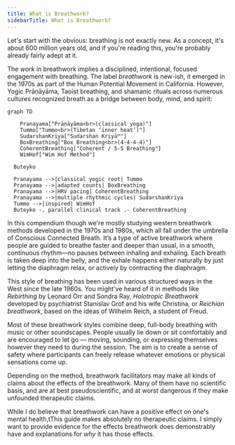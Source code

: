 ```yaml
---
title: What is Breathwork?
sidebarTitle: What is Breathwork?
---
```



Let's start with the obvious: breathing is not exactly new. As a concept, it's about 600 million years old, and if you're reading this, you're probably already fairly adept at it.

The _work_ in breathwork implies a disciplined, intentional, focused engagement with breathing. The label _breathwork_ is new-ish, it emerged in the 1970s as part of the Human Potential Movement in California. However, Yogic Prāṇāyāma, Taoist breathing, and shamanic rituals across numerous cultures recognized breath as a bridge between body, mind, and spirit:

```mermaid
graph TD

    Pranayama["Prāṇāyāma<br>(classical yoga)"]
    Tummo["Tummo<br>(Tibetan ‘inner heat’)"]
    SudarshanKriya["Sudarshan Kriyā™"]
    BoxBreathing["Box Breathing<br>(4‑4‑4‑4)"]
    CoherentBreathing["Coherent / 5‑5 Breathing"]
    WimHof["Wim Hof Method"]

  Buteyko

  Pranayama -->|classical yogic root| Tummo
  Pranayama -->|adapted counts| BoxBreathing
  Pranayama -->|HRV pacing| CoherentBreathing
  Pranayama -->|multiple rhythmic cycles| SudarshanKriya
  Tummo -->|inspired| WimHof
  Buteyko -. parallel clinical track .- CoherentBreathing
```

In this compendium though we're mostly studying western breathwork methods developed in the 1970s and 1980s, which all fall under the umbrella of Conscious Connected Breath. It’s a type of active breathwork where people are guided to breathe faster and deeper than usual, in a smooth, continuous rhythm—no pauses between inhaling and exhaling. Each breath is taken deep into the belly, and the exhale happens either naturally by just letting the diaphragm relax, or actively by contracting the diaphragm. 

This style of breathing has been used in various structured ways in the West since the late 1960s. You might’ve heard of it in methods like *Rebirthing* by Leonard Orr and Sondra Ray, *Holotropic Breathwork* developed by psychiatrist Stanislav Grof and his wife Christina, or *Reichian breathwork*, based on the ideas of Wilhelm Reich, a student of Freud.

Most of these breathwork styles combine deep, full-body breathing with music or other soundscapes. People usually lie down or sit comfortably and are encouraged to let go — moving, sounding, or expressing themselves however they need to during the session. The aim is to create a sense of safety where participants can freely release whatever emotions or physical sensations come up.

<Warning >
Depending on the method, breathwork facilitators may make all kinds of claims about the effects of the breathwork. Many of them have no scientific basis, and are at best pseudoscientific, and at worst dangerous if they make unfounded therapeutic claims.

While I do believe that breathwork can have a  positive effect on one's mental health,tThis guide makes absolutely no therapeutic claims. I simply want to provide evidence for the effects breathwork does demonstrably have and explanations for _why_ it has those effects.
</Warning>